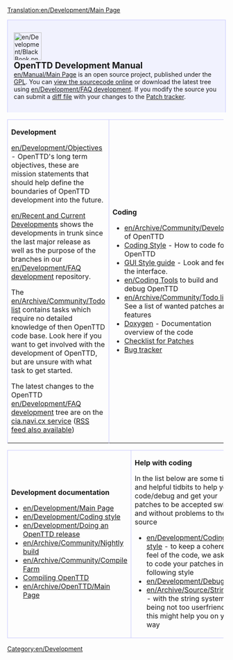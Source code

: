 [[Translation:en/Development/Main Page]]

<div style="background-color: #f1f2fe; border: 1px solid #c7c8fe; margin:0; padding: 1em 1em 1em 1em; text-align:left; border-bottom: none;">
[[File:en/Development/BlackBook.png|64px|left]]
<strong style="font-size:1.4em; display:block">OpenTTD Development Manual</strong>
[[en/Manual/Main Page]] is an open source project, published under the [http://www.gnu.org/copyleft/gpl.html GPL]. You can [http://svn.openttd.org/ view the sourcecode online] or download the latest tree using [[en/Development/FAQ development]]. If you modify the source you can submit a [[en/Development/FAQ development#how-do-i-make-a-diff-file-to-share-my-changes-with-other-coders|diff file]] with your changes to the [http://bugs.openttd.org Patch tracker].
</div>
{| cellspacing="3" class="mainpagetable" align="center" cellpadding="10px" style="margin:0;"
|- valign="top"
|width="33%" style="border: 1px solid #c7c8fe; border-bottom: none;"|
<font size="3">'''Development'''</font> <!-----------------------Development--------->

[[en/Development/Objectives]] - OpenTTD's long term objectives,  these are mission statements that should help define the boundaries of OpenTTD development into the future.

[[en/Recent and Current Developments]] shows the developments in trunk since the last major release as well as the purpose of the branches in our [[en/Development/FAQ development]] repository.

The [[en/Archive/Community/Todo list]] contains tasks which require no detailed knowledge of then OpenTTD code base.
Look here if you want to get involved with the development of OpenTTD, but are unsure with what task to get started.

The latest changes to the OpenTTD [[en/Development/FAQ development]] tree are on the [http://cia.navi.cx/stats/project/OpenTTD cia.navi.cx service] ([http://cia.navi.cx/stats/project/OpenTTD/.rss?ver=2&medium=unquoted&limit=15 RSS feed also available])

|width="33%" style="border: 1px solid #c7c8fe; border-bottom: none;"|
<font size="3">'''Coding'''</font>  <!-----------------------Coding--------->

*[[en/Archive/Community/Developers]] of OpenTTD
*[[en/Development/Coding style|Coding Style]] - How to code for OpenTTD
*[[en/Development/GUI Style Guide|GUI Style guide]] - Look and feel of the interface.
*[[en/Coding Tools]] to build and debug OpenTTD
*[[en/Archive/Community/Todo list]] - See a list of wanted patches and features
*[http://docs.openttd.org Doxygen] - Documentation overview of the code
*[[en/Archive/Community/Patch Checklist|Checklist for Patches]]
*[http://bugs.openttd.org/ Bug tracker]

|width="33%" style="border: 1px solid #c7c8fe; border-bottom: none;"|
<font size="3">'''Subprojects'''</font> <!-----------------------Subprojects--------->

*[[en/Development/NewGRF/Main Page]] - Find out everything about 32bpp graphics, newGrfs, Graphics replacement etc.
*[[en/Development/Script/Main Page|NoAI]] - a new framework for user-made AIs
*[[en/Archive/Community/Sound Effects Replacement]] - Creating a set of replacement sound effects for the game
*[[en/Community/Patches/Passenger and cargo destinations]] - A new way of handling cargo and passengers allowing specific destinations
*[[en/Manual/Passenger and cargo distribution]] - A new and better way of handling cargo and passengers allowing specific destinations
|}  <!------------- 3th part ------------->
{| cellspacing="3" class="mainpagetable" align="center" cellpadding="10px" style="background-color: #E7EBFF; border: 1px solid #c7c8fe; margin:0; border-top:none; padding:0; margin-bottom:2em"
|- valign="top"
|width="33%" style="border: 1px solid #c7c8fe;"|
<font size="3">'''Development documentation'''</font>  <!---------Development documentation--------->

*[[en/Development/Main Page]]
*[[en/Development/Coding style]]
*[[en/Development/Doing an OpenTTD release]]
*[[en/Archive/Community/Nightly build]]
*[[en/Archive/Community/Compile Farm]]
*[[:Category:en/Development/Compiling OpenTTD|Compiling OpenTTD]]
*[[en/Archive/OpenTTD/Main Page]]

|width="33%" style="border: 1px solid #c7c8fe;"|
<font size="3">'''Help with coding'''</font>  <!------------- Help with coding ------------->

In the list below are some tips, and helpful tidbits to help you code/debug and get your patches to be accepted swiftly and without problems to the source
*[[en/Development/Coding style]] - to keep a coherent feel of the code, we ask you to code your patches in the following style
*[[en/Development/Debugging]]
*[[en/Archive/Source/Strings]] - with the string system being not too userfriendly, this might help you on your way

|width="33%" style="border: 1px solid #c7c8fe;"|
<font size="3">'''Miscellaneous'''</font>  <!------------- Miscellaneous ------------->

* [http://www.openttd.org OpenTTD website]
* [http://www.tt-forums.net/viewforum.php?f=55 OpenTTD forum]
* [http://cia.vc/stats/project/OpenTTD CIA Stats]
* [[en/Archive/Community/Todo list]]
* List of [[en/Archive/Community/Requested features|other patches]] (check also [http://www.tt-forums.net/viewforum.php?f=33 dev section of forums])
* [[en/Rejected features List|Rejected features]]
* [[en/Miscellaneous suggestions]]
* [[en/Archive/Community/List of patches]]
|}


[[Category:en/Development]]